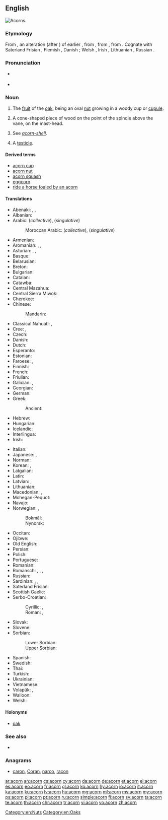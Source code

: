 ==English==
[[Image:Quercus_falcata_acorns.jpg|thumb|right|Acorns.]]
{{slim-wikipedia|Acorn (disambiguation)}}

===Etymology===
From {{etyl|enm|en}} {{term|acorne|lang=enm}}, an alteration (after {{term|corn|lang=en}}) of earlier {{term|akern|lang=enm}}, from {{etyl|ang|en}} {{term|æcern||acorn, oak-mast|lang=ang}}, from {{etyl|gem-pro|en}} {{m|gem-pro|*akraną}}, from {{etyl|ine-pro|en}} {{m|ine-pro|*h₂ógeh₂-||berry}}. Cognate with Saterland Frisian {{term|Äkkene|lang=stq}}, Flemish {{term|aker|lang=nl}}, Danish {{term|agern|lang=da}}; Welsh {{term|eirinen||plum|lang=cy}}, Irish {{term|áirne||sloe|lang=ga}}, Lithuanian {{m|lt|úoga}}, Russian {{term|я́года||berry|lang=ru}}.

===Pronunciation===
* {{a|US}} {{IPA|/ˈeɪkɔɹn/|lang=en}}
* {{audio|en-us-acorn.ogg|Audio (US)|lang=en}}

===Noun===
{{en-noun}}

# The [[fruit]] of the [[oak]], being an oval [[nut]] growing in a woody cup or [[cupule]].
# {{context|nautical|lang=en}} A cone-shaped piece of wood on the point of the spindle above the vane, on the mast-head.
# {{context|zoology|lang=en}} See ''[[acorn-shell]]''.
# {{context|slang|usually in plural|lang=en}} A [[testicle]].

====Derived terms====
* [[acorn cup]]
* [[acorn nut]]
* [[acorn squash]]
* [[eggcorn]]
* [[ride a horse foaled by an acorn]]

====Translations====
{{trans-top|fruit of the oak tree}}
* Abenaki: {{t|abe|anaskemen}} {{qualifier|red or black oak acorn; literally "oak berry"}}, {{t|abe|anaskebagôn}} {{qualifier|red or black oak acorn; literally "oak nut"}}, {{t|abe|wachil}} {{qualifier|white oak acorn}}
* Albanian: {{t+|sq|lende|f}}
* Arabic: {{t|ar|بَلُّوط|m}} (''collective''), {{t|ar|بَلُّوطَة|f}} (''singulative'')
*: Moroccan Arabic: {{t|ary|بلوط|m|tr=belloṭ|alt=بلّوط|sc=Arab}} (''collective''), {{t|ary|بلوطة|f|tr=belloṭa|alt=بلّوطة|sc=Arab}} (''singulative'')
* Armenian: {{t|hy|կաղին}}
* Aromanian: {{t|rup|gljindã|f}}, {{t|rup|docãrã|f}}, {{t|rup|vãlani|f}}
* Asturian: {{t|ast|llande|m}}, {{t|ast|abeyota|f}}, {{t|ast|abellota|f}}
* Basque: {{t+|eu|ezkur}}
* Belarusian: {{t|be|жолуд|m|tr=žólud|sc=Cyrl}}
* Breton: {{t+|br|mez|f|alt=mezenn}}
* Bulgarian: {{t+|bg|жълъд|m|tr=žǎ̀lǎd}}
* Catalan: {{t|ca|gla|f}}
* Catawba: {{t|chc|tumo}} {{qualifier|plural}}
* Central Mazahua: {{t|maz|løjø}}
* Central Sierra Miwok: {{t|csm|watýkˑa-}}
* Cherokee: {{t|chr|ᎬᎴ|tr=gvle|sc=Cher}}
* Chinese:
*: Mandarin: {{t+|cmn|橡子|tr=xiàngzǐ}}
* Classical Nahuatl: {{t|nci|āhuacuauhtomatl}}, {{t|nci|āhuatomatl}}
* Cree: {{t|cr|ᒥᐢᑎᑯᒥᐣ|tr=mistikomin|sc=Cans}} {{qualifier|literally "oak berry"}}, {{t|cr|ᒥᐢᑎᑯᐹᑲᐣ|tr=mistikopâkan|sc=Cans}} {{qualifier|literally "oak nut"}}
* Czech: {{t+|cs|žalud|m}}
* Danish: {{t+|da|agern|n}}
* Dutch: {{t+|nl|eikel|m}}
* Esperanto: {{t|eo|glano}}
* Estonian: {{t|et|tammetõru}}
* Faroese: {{t|fo|akarn|n}}, {{t|fo|eikinøt|f}}
* Finnish: {{t+|fi|tammenterho}}
* French: {{t+|fr|gland|m}}
* Friulian: {{t|fur|gland}}
* Galician: {{t|gl|belota|f}}, {{t|gl|landra|f}}
* Georgian: {{t|ka|რკო|sc=Geor}}
* German: {{t+|de|Eichel|f}}
* Greek: {{t+|el|βελανίδι|n}}
*: Ancient: {{t|grc|βάλανος|f}}
* Hebrew: {{t+|he|בלוט|m|tr=balút|sc=Hebr}}
* Hungarian: {{t+|hu|makk}}
* Icelandic: {{t|is|akarn|n}}
* Interlingua: {{t|ia|glande}}
* Irish: {{t|ga|dearcán|m}}
{{trans-mid}}
* Italian: {{t+|it|ghianda|f}}
* Japanese: {{t+|ja|どんぐり|tr=donguri|sc=Jpan}}, {{t+|ja|団栗|tr=どんぐり, donguri|sc=Jpan}}
* Norman: {{t|nrf|tchênelle|f}}
* Korean: {{t|ko|에이콘|sc=Kore}}, {{t+|ko|도토리|sc=Kore}}
* Latgalian: {{t|ltg|zeile|f}}
* Latin: {{t|la|glans|f}}
* Latvian: {{t|lv|zīle|f}}, {{t+|lv|ozolzīle|f}}
* Lithuanian: {{t|lt|gilė|f}}
* Macedonian: {{t|mk|желад|m|tr=žélad}}, {{t|mk|жир|m|tr=žir}}
* Mohegan-Pequot: {{t|xpq|anôhcum}}
* Navajo: {{t|nv|chéchʼil binááʼ}}
* Norwegian: {{t|no|kongle|m|f}}, {{t|no|åkorn|n}}
*: Bokmål: {{t|nb|eikenøtt|m|f}}
*: Nynorsk: {{t|nn|eikenøtt|f}}
* Occitan: {{t|oc|agland}}
* Ojibwe: {{t|oj|mitigomin}}
* Old English: {{t|ang|æcern|n}}
* Persian: {{t+|fa|بلوط|tr=balut|sc=fa-Arab}}
* Polish: {{t+|pl|żołądź|m}}
* Portuguese: {{t+|pt|bolota|f}}
* Romanian: {{t+|ro|ghindă|f}}
* Romansch: {{t|rm|glogn}}, {{t|rm|glonda}}, {{t|rm|glànd}}, {{t|rm|glanda}}
* Russian: {{t+|ru|жёлудь|m}}
* Sardinian: {{t|sc|landha}}, {{t|sc|landhe}}, {{t|sc|landi}}
* Saterland Frisian: {{t|stq|Äkkene|n}}
* Scottish Gaelic: {{t|gd|dearc-dharaich|f}}
* Serbo-Croatian:
*: Cyrillic: {{t|sh|жи̑р|m}}, {{t|sh|желуд|m|}}
*: Roman: {{t+|sh|žȋr|m}}, {{t|sh|želud|m|}}
* Slovak: {{t|sk|žaluď|m}}
* Slovene: {{t+|sl|želod|m}}
* Sorbian:
*: Lower Sorbian: {{t|dsb|žołź|m}}
*: Upper Sorbian: {{t|hsb|žołdź|m}}
* Spanish: {{t+|es|bellota|f}}
* Swedish: {{t|sv|ekollon|n}}
* Thai: {{t|th|ผลต้นโอ๊ก|tr=pŏn dtôn óhk|sc=Thai}}
* Turkish: {{t+|tr|palamut}}
* Ukrainian: {{t+|uk|жолудь|m|tr=žóludʹ|sc=Cyrl}}
* Vietnamese: {{t|vi|quả đầu}}
* Volapük: {{t+|vo|kvär}}, {{qualifier|older word, obsolete}} {{t|vo|gölogafluk}}
* Walloon: {{t+|wa|gland|f}}
* Welsh: {{t+|cy|mesen|f}}
{{trans-bottom}}

====Holonyms====
* {{sense|fruit of an oak}} [[oak]]

===See also===
* {{projectlink|wikipedia}}

===Anagrams===
* [[caron#English|caron]], [[Coran#English|Coran]], [[narco#English|narco]], [[racon#English|racon]]

[[Category:en:Nuts]]
[[Category:en:Oaks]]

[[ar:acorn]]
[[an:acorn]]
[[cs:acorn]]
[[cy:acorn]]
[[da:acorn]]
[[de:acorn]]
[[et:acorn]]
[[el:acorn]]
[[es:acorn]]
[[eo:acorn]]
[[fr:acorn]]
[[gl:acorn]]
[[ko:acorn]]
[[hy:acorn]]
[[io:acorn]]
[[it:acorn]]
[[ka:acorn]]
[[ku:acorn]]
[[lv:acorn]]
[[hu:acorn]]
[[mg:acorn]]
[[ml:acorn]]
[[ms:acorn]]
[[my:acorn]]
[[ps:acorn]]
[[pl:acorn]]
[[pt:acorn]]
[[ru:acorn]]
[[simple:acorn]]
[[fi:acorn]]
[[sv:acorn]]
[[ta:acorn]]
[[te:acorn]]
[[th:acorn]]
[[chr:acorn]]
[[tr:acorn]]
[[vi:acorn]]
[[vo:acorn]]
[[zh:acorn]]